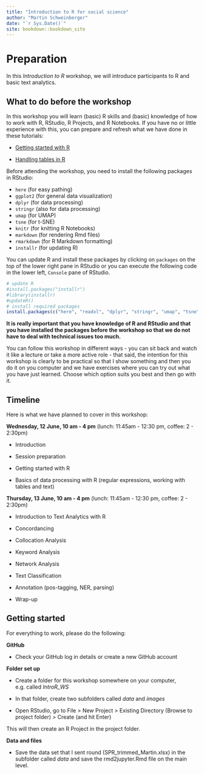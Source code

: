 ```yaml
--- 
title: "Introduction to R for social science"
author: "Martin Schweinberger"
date: "`r Sys.Date()`"
site: bookdown::bookdown_site
---
```


# Preparation


In this *Introduction to R* workshop, we will introduce participants to R and basic text analytics. 

## What to do before the workshop

In this workshop you will learn  (basic) R skills and (basic) knowledge of how to work with R, RStudio, R Projects, and R Notebooks. If you have no or little experience with this, you can prepare and refresh what we have done in these tutorials:

* [Getting started with R](https://slcladal.github.io/intror.html)

* [Handling tables in R](https://slcladal.github.io/table.html)

Before attending the workshop, you need to install the following packages in RStudio:

* `here` (for easy pathing)
* `ggplot2`  (for general data visualization)
* `dplyr` (for data processing)
* `stringr` (also for data processing)
* `umap` (for UMAP)
* `tsne` (for t-SNE)
* `knitr` (for knitting R Notebooks)
* `markdown` (for rendering Rmd files)
* `rmarkdown`  (for R Markdown formatting)
* `installr` (for updating R)


You can update R and install these packages by clicking on `packages` on the top of the lower right pane in RStudio or you can execute the following code in the lower left, `Console` pane of RStudio. 

```r
# update R
#install.packages("installr")
#library(installr)
#updateR()
# install required packages
install.packages(c("here", "readxl", "dplyr", "stringr", "umap", "tsne", "ggplot2", "knitr", "markdown", "rmarkdown", "devtools"), dependencies = T)
```


**It is really important that you have knowledge of R and RStudio and that you have installed the packages before the workshop so that we do not have to deal with technical issues too much.**

You can follow this workshop in different ways - you can sit back and watch it like a lecture or take a more active role - that said, the intention for this workshop is clearly to be practical so that I show something and then you do it on you computer and we have exercises where you can try out what you have just learned. Choose which option suits you best and then go with it. 

## Timeline

Here is what we have planned to cover in this workshop:

**Wednesday, 12 June, 10 am - 4 pm** (lunch: 11:45am - 12:30 pm, coffee: 2 - 2:30pm)

* Introduction

* Session preparation

* Getting started with R 

* Basics of data processing with R (regular expressions, working with tables and text)

**Thursday, 13 June, 10 am - 4 pm** (lunch: 11:45am - 12:30 pm, coffee: 2 - 2:30pm)

* Introduction to Text Analytics with R

* Concordancing

* Collocation Analysis

* Keyword Analysis

* Network Analysis

* Text Classification

* Annotation (pos-tagging, NER, parsing)

* Wrap-up



## Getting started

For everything to work, please do the following:

**GitHub**

* Check your GitHub log in details or create a new GitHub account

**Folder set up**

* Create a folder for this workshop somewhere on your computer, e.g. called *IntroR_WS*

* In that folder, create two subfolders called *data* and *images*

* Open RStudio, go to File > New Project > Existing Directory (Browse to project folder) > Create (and hit Enter)

This will then create an R Project in the project folder.

**Data and files**

* Save the data set that I sent round  (SPR_trimmed_Martin.xlsx) in the subfolder called *data* and save the rmd2jupyter.Rmd file on the main level.



